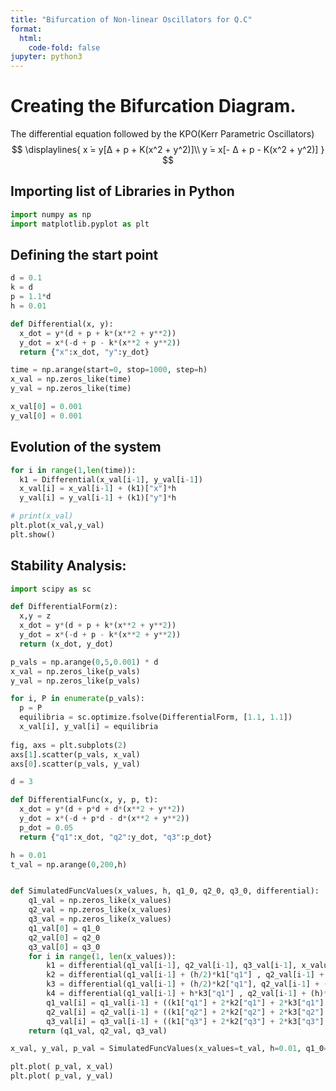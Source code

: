 ```yaml
---
title: "Bifurcation of Non-linear Oscillators for Q.C"
format:
  html:
    code-fold: false 
jupyter: python3
---
```


# Creating the Bifurcation Diagram.

The differential equation followed by the KPO(Kerr Parametric Oscillators)
$$
\displaylines{
x ̇= y[∆ + p + K(x^2 + y^2)]\\
y ̇= x[- ∆ + p - K(x^2 + y^2)]
}
$$

## Importing list of Libraries in Python
```python
import numpy as np
import matplotlib.pyplot as plt
```


## Defining the start point
```python
d = 0.1
k = d
p = 1.1*d
h = 0.01

def Differential(x, y):
  x_dot = y*(d + p + k*(x**2 + y**2))
  y_dot = x*(-d + p - k*(x**2 + y**2))
  return {"x":x_dot, "y":y_dot}

time = np.arange(start=0, stop=1000, step=h)
x_val = np.zeros_like(time)
y_val = np.zeros_like(time)

x_val[0] = 0.001
y_val[0] = 0.001
```


## Evolution of the system

```python
for i in range(1,len(time)):
  k1 = Differential(x_val[i-1], y_val[i-1])
  x_val[i] = x_val[i-1] + (k1)["x"]*h
  y_val[i] = y_val[i-1] + (k1)["y"]*h

# print(x_val)
plt.plot(x_val,y_val)
plt.show()
```

## Stability Analysis:
```python
import scipy as sc

def DifferentialForm(z):
  x,y = z
  x_dot = y*(d + p + k*(x**2 + y**2))
  y_dot = x*(-d + p - k*(x**2 + y**2))
  return (x_dot, y_dot)

p_vals = np.arange(0,5,0.001) * d
x_val = np.zeros_like(p_vals)
y_val = np.zeros_like(p_vals)

for i, P in enumerate(p_vals):
  p = P
  equilibria = sc.optimize.fsolve(DifferentialForm, [1.1, 1.1])
  x_val[i], y_val[i] = equilibria
  
fig, axs = plt.subplots(2)
axs[1].scatter(p_vals, x_val)
axs[0].scatter(p_vals, y_val)
```

```python
d = 3

def DifferentialFunc(x, y, p, t):
  x_dot = y*(d + p*d + d*(x**2 + y**2))
  y_dot = x*(-d + p*d - d*(x**2 + y**2))
  p_dot = 0.05
  return {"q1":x_dot, "q2":y_dot, "q3":p_dot}

h = 0.01
t_val = np.arange(0,200,h)


def SimulatedFuncValues(x_values, h, q1_0, q2_0, q3_0, differential):
    q1_val = np.zeros_like(x_values)
    q2_val = np.zeros_like(x_values)
    q3_val = np.zeros_like(x_values)
    q1_val[0] = q1_0
    q2_val[0] = q2_0
    q3_val[0] = q3_0
    for i in range(1, len(x_values)):
        k1 = differential(q1_val[i-1], q2_val[i-1], q3_val[i-1], x_values[i-1])
        k2 = differential(q1_val[i-1] + (h/2)*k1["q1"] , q2_val[i-1] + (h/2)*k1["q2"], q3_val[i-1] + (h/2)*k1["q3"], x_values[i-1]+(h/2))
        k3 = differential(q1_val[i-1] + (h/2)*k2["q1"], q2_val[i-1] + (h/2)*k2["q2"], q3_val[i-1] + (h/2)*k2["q3"],x_values[i-1]+(h/2))
        k4 = differential(q1_val[i-1] + h*k3["q1"] , q2_val[i-1] + (h)*k3["q2"], q3_val[i-1]+h*k3["q3"], x_values[i-1]+h)
        q1_val[i] = q1_val[i-1] + ((k1["q1"] + 2*k2["q1"] + 2*k3["q1"] + k4["q1"])/6)*h
        q2_val[i] = q2_val[i-1] + ((k1["q2"] + 2*k2["q2"] + 2*k3["q2"] + k4["q2"])/6)*h
        q3_val[i] = q3_val[i-1] + ((k1["q3"] + 2*k2["q3"] + 2*k3["q3"] + k4["q3"])/6)*h
    return (q1_val, q2_val, q3_val)

x_val, y_val, p_val = SimulatedFuncValues(x_values=t_val, h=0.01, q1_0=0.0, q2_0=0.1, q3_0=0, differential=DifferentialFunc)

plt.plot( p_val, x_val)
plt.plot( p_val, y_val)
```

```python
```

